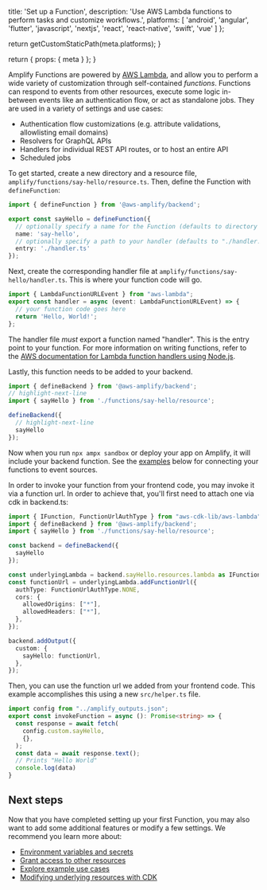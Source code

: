 
  title: 'Set up a Function',
  description:
    'Use AWS Lambda functions to perform tasks and customize workflows.',
  platforms: [
    'android',
    'angular',
    'flutter',
    'javascript',
    'nextjs',
    'react',
    'react-native',
    'swift',
    'vue'
  ]
};

  return getCustomStaticPath(meta.platforms);
}

  return {
    props: {
      meta
    }
  };
}

Amplify Functions are powered by [AWS Lambda](https://aws.amazon.com/lambda/), and allow you to perform a wide variety of customization through self-contained _functions_. Functions can respond to events from other resources, execute some logic in-between events like an authentication flow, or act as standalone jobs. They are used in a variety of settings and use cases:

- Authentication flow customizations (e.g. attribute validations, allowlisting email domains)
- Resolvers for GraphQL APIs
- Handlers for individual REST API routes, or to host an entire API
- Scheduled jobs

To get started, create a new directory and a resource file, `amplify/functions/say-hello/resource.ts`. Then, define the Function with `defineFunction`:

```ts title="amplify/functions/say-hello/resource.ts"
import { defineFunction } from '@aws-amplify/backend';

export const sayHello = defineFunction({
  // optionally specify a name for the Function (defaults to directory name)
  name: 'say-hello',
  // optionally specify a path to your handler (defaults to "./handler.ts")
  entry: './handler.ts'
});
```

Next, create the corresponding handler file at `amplify/functions/say-hello/handler.ts`. This is where your function code will go.

```ts title="amplify/functions/say-hello/handler.ts"
import { LambdaFunctionURLEvent } from "aws-lambda";
export const handler = async (event: LambdaFunctionURLEvent) => {
  // your function code goes here
  return 'Hello, World!';
};
```

The handler file _must_ export a function named "handler". This is the entry point to your function. For more information on writing functions, refer to the [AWS documentation for Lambda function handlers using Node.js](https://docs.aws.amazon.com/lambda/latest/dg/nodejs-handler.html).

Lastly, this function needs to be added to your backend.

```ts title="amplify/backend.ts"
import { defineBackend } from '@aws-amplify/backend';
// highlight-next-line
import { sayHello } from './functions/say-hello/resource';

defineBackend({
  // highlight-next-line
  sayHello
});
```

Now when you run `npx ampx sandbox` or deploy your app on Amplify, it will include your backend function. See the [examples](../examples/) below for connecting your functions to event sources.

In order to invoke your function from your frontend code, you may invoke it via a function url. In order to achieve that, you'll first need to attach one via cdk in backend.ts:


```ts title="amplify/backend.ts"
import { IFunction, FunctionUrlAuthType } from "aws-cdk-lib/aws-lambda";
import { defineBackend } from '@aws-amplify/backend';
import { sayHello } from './functions/say-hello/resource';

const backend = defineBackend({
  sayHello
});

const underlyingLambda = backend.sayHello.resources.lambda as IFunction;
const functionUrl = underlyingLambda.addFunctionUrl({
  authType: FunctionUrlAuthType.NONE,
  cors: {
    allowedOrigins: ["*"],
    allowedHeaders: ["*"],
  },
});

backend.addOutput({
  custom: {
    sayHello: functionUrl,
  },
});
```

Then, you can use the function url we added from your frontend code. This example accomplishes this using a new `src/helper.ts` file.

```ts title="src/helper.ts"
import config from "../amplify_outputs.json";
export const invokeFunction = async (): Promise<string> => {
  const response = await fetch(
    config.custom.sayHello,
    {},
  );
  const data = await response.text();
  // Prints "Hello World"
  console.log(data)
}
```

## Next steps

Now that you have completed setting up your first Function, you may also want to add some additional features or modify a few settings. We recommend you learn more about:

- [Environment variables and secrets](/[platform]/build-a-backend/functions/environment-variables-and-secrets/)
- [Grant access to other resources](/[platform]/build-a-backend/functions/grant-access-to-other-resources/)
- [Explore example use cases](/[platform]/build-a-backend/functions/examples/)
- [Modifying underlying resources with CDK](/[platform]/build-a-backend/functions/modify-resources-with-cdk/)
